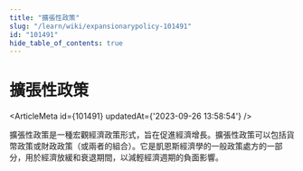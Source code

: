 ```yaml
---
title: "擴張性政策"
slug: "/learn/wiki/expansionarypolicy-101491"
id: "101491"
hide_table_of_contents: true
---
```



# 擴張性政策

<ArticleMeta id={101491} updatedAt={'2023-09-26 13:58:54'} />
<div className='border-solid border-b border-t-0 my-4 border-[var(--ifm-color-gray-300)]' />

擴張性政策是一種宏觀經濟政策形式，旨在促進經濟增長。擴張性政策可以包括貨幣政策或財政政策（或兩者的組合）。它是凱恩斯經濟學的一般政策處方的一部分，用於經濟放緩和衰退期間，以減輕經濟週期的負面影響。
